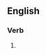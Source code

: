 {{also|crosshatches}}

==English==

===Verb===
{{head|en|verb form}}

# {{en-third-person singular of|cross-hatch}}